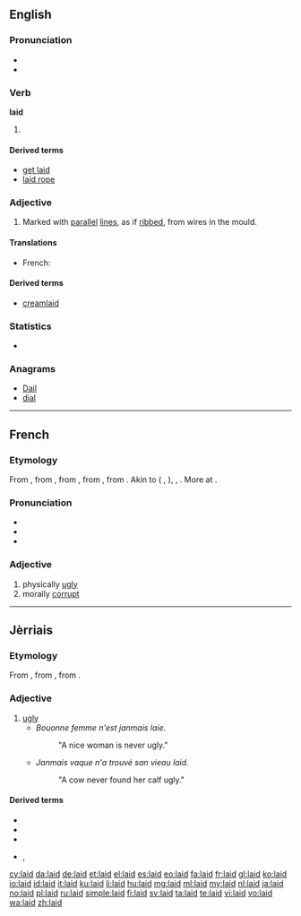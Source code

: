 ==English==

===Pronunciation===
* {{audio|en-us-laid.ogg|Audio (US)}}
* {{rhymes|eɪd}}

===Verb===
'''laid'''

# {{en-past of|lay}}

====Derived terms====
* [[get laid]]
* [[laid rope]]

===Adjective===
{{en-adj|-}}

# {{context|of paper|lang=en}} Marked with [[parallel]] [[line]]s, as if [[ribbed]], from wires in the mould.

====Translations====
{{trans-top|of paper: ribbed with wires}}
* French: {{t+|fr|vergé}}
{{trans-mid}}
{{trans-bottom}}

====Derived terms====
* [[creamlaid]]

===Statistics===
* {{rank|sound|didn't|natural|516|laid|cold|led|low}}

===Anagrams===
* [[Dail#English|Dail]]
* [[dial#English|dial]]

----

==French==

===Etymology===
From {{etyl|frm|fr}} {{term|laid||hideous, ugly|lang=frm}}, from {{etyl|fro|fr}} {{term|laid|laid, leid|unpleasant, horrible, odious|lang=fro}}, from {{etyl|frk|fr}} {{recons|laith||unpleasant, obstinate, odious|lang=frk}}, from {{etyl|gem-pro|fr}} {{recons|laiþaz||sorrowful, unpleasant|lang=gem-pro}}, from {{etyl|ine-pro|fr}} {{recons|leyt-||unpleasant|lang=ine-pro}}. Akin to {{etyl|goh|-}} {{term|leid||unpleasant, odious|lang=goh}} ({{etyl|de|-}} {{term|leid||unfortunate|lang=de}}, {{term|Leid||grief|lang=de}}), {{etyl|non|-}} {{term|leiþr||odious|lang=non}}, {{etyl|ang|-}} {{term|laþ|lāþ|unpleasant, odious|lang=ang}}. More at {{l|en|loath}}.

===Pronunciation===
* {{IPA|[lɛ]|lang=fr}}
* {{audio|Fr-laid.ogg|audio}}
* {{homophones|lai|laie|lait|lang=fr}}

===Adjective===
{{fr-adj}}

# physically [[ugly]]
# morally [[corrupt]]

----

==Jèrriais==

===Etymology===
From {{etyl|fro|roa-jer}} {{term|laid|laid, leid|unpleasant, horrible, odious|lang=fro}}, from {{etyl|gem-pro|roa-jer}} {{recons|laiþaz||sorrowful, unpleasant|lang=gem-pro}}, from {{etyl|ine-pro|roa-jer}} {{recons|leyt-||unpleasant|lang=ine-pro}}.

===Adjective===
{{roa-jer-adj|f=laie}}

# [[ugly]]
#* ''Bouonne femme n'est janmais laie.''
#*: "A nice woman is never ugly."
#* ''Janmais vaque n'a trouvé san vieau laid.''
#*: "A cow never found her calf ugly."

====Derived terms====
* {{l|roa-jer|laid coumme lé péché du Dînmanche|gloss=ugly as sin|lit=ugly as a Sunday sin}}
* {{l|roa-jer|laidi|gloss=become ugly, turn ugly}}
* {{l|roa-jer|laidi|s'laidi|gloss=get ugly, turn ugly}}
* {{l|roa-jer|laiduthe}}, {{l|roa-jer|laideune|gloss=ugly character, good-for-nothing}}

[[cy:laid]]
[[da:laid]]
[[de:laid]]
[[et:laid]]
[[el:laid]]
[[es:laid]]
[[eo:laid]]
[[fa:laid]]
[[fr:laid]]
[[gl:laid]]
[[ko:laid]]
[[io:laid]]
[[id:laid]]
[[it:laid]]
[[ku:laid]]
[[li:laid]]
[[hu:laid]]
[[mg:laid]]
[[ml:laid]]
[[my:laid]]
[[nl:laid]]
[[ja:laid]]
[[no:laid]]
[[pl:laid]]
[[ru:laid]]
[[simple:laid]]
[[fi:laid]]
[[sv:laid]]
[[ta:laid]]
[[te:laid]]
[[vi:laid]]
[[vo:laid]]
[[wa:laid]]
[[zh:laid]]